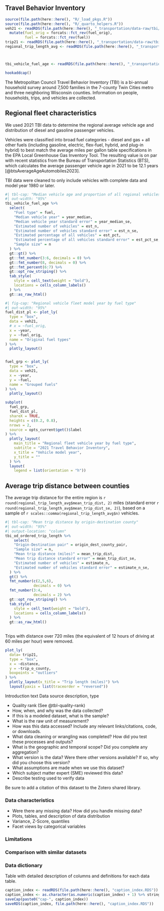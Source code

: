 ## Travel Behavior Inventory {#sec-tbi}
```r
source(file.path(here::here(), "R/_load_pkgs.R"))
source(file.path(here::here(), "R/_quarto_helpers.R"))
veh21 <- readRDS(file.path(here::here(), "_transportation/data-raw/tbi/veh21.RDS")) %>% 
  mutate(fuel_orig = forcats::fct_rev(fuel_orig),
         fuel = forcats::fct_rev(fuel))
trip21 <- readRDS(file.path(here::here(), "_transportation/data-raw/tbi/trip21.RDS")) 
regional_trip_length_avg <- readRDS(file.path(here::here(), "_transportation/data-raw/tbi/tbi_regional_trip_length_avg.RDS"))



tbi_vehicle_fuel_age <- readRDS(file.path(here::here(), "_transportation/data-raw/tbi/tbi_vehicle_fuel_age.RDS"))

hookaddcap()
```


The Metropolitan Council Travel Behavior Inventory (TBI) is a bi-annual household survey around 7,500 families in the 7-county Twin Cities metro and three neighboring Wisconsin counties. Information on people, households, trips, and vehicles are collected. 


## Regional fleet characteristics 

We used 2021 TBI data to determine the regional average vehicle age and distribution of diesel and gasoline passenger vehicles.

Vehicles were classified into broad fuel categories - diesel and gas + all other fuels (including gasoline, electric, flex-fuel, hybrid, and plug-in hybrid) to best match the average miles per gallon table specifications in the EPA Local Greenhouse Gas Inventory Tool. The resulting value is on par with recent statistics from the Bureau of Transportation Statistics (BTS), which calculates the average passenger vehicle age in 2021 to be 12.1 years [@btsAverageAgeAutomobiles2023]. 

TBI data were cleaned to only include vehicles with complete data and model year 1980 or later. 

```r
#| tbl-cap: "Median vehicle age and proportion of all regional vehicles by fuel type"
#| out-width: "95%"
tbi_vehicle_fuel_age %>%
  select(
    "Fuel type" = fuel,
    "Median vehicle year" = year_median,
    "Median vehicle year standard error" = year_median_se,
    "Estimated number of vehicles" = est_n,
    "Estimated number of vehicles standard error" = est_n_se,
    "Estimated percentage of all vehicles" = est_pct,
    "Estimated percentage of all vehicles standard error" = est_pct_se,
    "Sample size" = n
  ) %>%
  gt::gt() %>%
  gt::fmt_number(3:6, decimals = 0) %>%
  gt::fmt_number(8, decimals = 0) %>%
  gt::fmt_percent(6:7) %>%
  gt::opt_row_striping() %>%
  tab_style(
    style = cell_text(weight = "bold"),
    locations = cells_column_labels()
  ) %>%
  gt::as_raw_html()
```

```r
#| fig-cap: "Regional vehicle fleet model year by fuel type"
#| out-width: "95%" 
fuel_dist_pl <- plot_ly(
  type = "box",
  data = veh21,
  # x = ~fuel_orig,
  x = ~year,
  y = ~fuel_orig,
  name = "Original fuel types"
) %>% 
  plotly_layout()


fuel_grp <- plot_ly(
  type = "box",
  data = veh21,
  x = ~year,
  y = ~fuel,
  name = "Grouped fuels"
) %>% 
  plotly_layout() 

subplot(
  fuel_grp,
  fuel_dist_pl,
  shareX = TRUE,
  heights = c(0.2, 0.8),
  nrows = 2,
  source = opts_current$get()$label
) %>% 
  plotly_layout(
    main_title = "Regional fleet vehicle year by fuel type",
    subtitle = "2021 Travel Behavior Inventory",
    x_title = "Vehicle model year",
    y_title = ""
  ) %>% 
  layout(
    legend = list(orientation = "h"))

```

## Average trip distance between counties

The average trip distance for the entire region is `r round(regional_trip_length_avg$mean_trip_dist, 2)` miles (standard error `r round(regional_trip_length_avg$mean_trip_dist_se, 2)`), based on a sample of `r scales::comma(regional_trip_length_avg$n)` vehicles. 

```r
#| tbl-cap: "Mean trip distance by origin-destination county"
#| out-width: "95%"
#| output-location: "column" 
tbi_od_ordered_trip_length %>% 
    select(
    "Origin-Destination pair" = origin_dest_county_pair,
    "Sample size" = n,
    "Mean trip distance (miles)" = mean_trip_dist,
    "Mean trip distance standard error" = mean_trip_dist_se,
    "Estimated number of vehicles" = estimate_n,
    "Estimated number of vehicles standard error" = estimate_n_se,
  ) %>%
  gt() %>% 
  fmt_number(c(2,5,6),
             decimals = 0) %>% 
  fmt_number(3:4,
             decimals = 2) %>% 
  gt::opt_row_striping() %>%
  tab_style(
    style = cell_text(weight = "bold"),
    locations = cells_column_labels()
  ) %>%
  gt::as_raw_html()
  
```


Trips with distance over 720 miles (the equivalent of 12 hours of driving at 60 miles per hour) were removed. 

```r
plot_ly(
  data= trip21,
  type = "box",
  x = ~distance,
  y = ~trip_o_county,
  boxpoints = "outliers"
) %>% 
  plotly_layout(x_title = "Trip length (miles)") %>% 
  layout(yaxis = list(traceorder = "reversed"))

```

Introduction text 
Data source description, type

- Quality rank (See @tbl-quality-rank)
- How, when, and why was the data collected?
- If this is a modeled dataset, what is the sample?
- What is the raw unit of measurement? 
- How was this data accessed? Include any relevant links/citations, code, or downloads.
- What data cleaning or wrangling was completed? How did you test these processes and outputs?
- What is the geographic and temporal scope? Did you complete any aggregation?
- What version is the data? Were there other versions available? If so, why did you choose this version?
- What assumptions are made when we use this dataset?
- Which subject matter expert (SME) reviewed this data?
- Describe testing used to verify data

Be sure to add a citation of this dataset to the Zotero shared library.

### Data characteristics

- Were there any missing data? How did you handle missing data?
- Plots, tables, and description of data distribution
- Variance, Z-Score, quantiles
- Facet views by categorical variables


### Limitations

### Comparison with similar datasets

### Data dictionary

Table with detailed description of columns and definitions for each data table.

```r
caption_index <- readRDS(file.path(here::here(), "caption_index.RDS"))
caption_index <- as.character(as.numeric(caption_index) + 1) %>% stringr::str_pad(width = 2, side = "left", pad = "0")
saveCap(paste0("cap-", caption_index))
saveRDS(caption_index, file.path(here::here(), "caption_index.RDS"))
```
